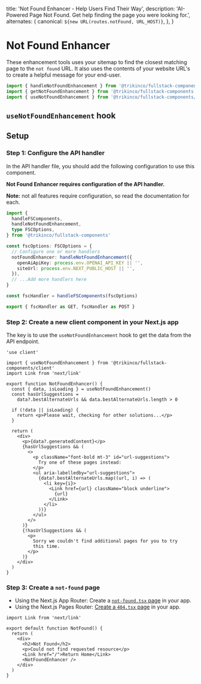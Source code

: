 
  title: 'Not Found Enhancer - Help Users Find Their Way',
  description:
    'AI-Powered Page Not Found. Get help finding the page you were looking for.',
  alternates: {
    canonical: `${new URL(routes.notFound, URL_HOST)}`,
  },
}

# Not Found Enhancer

These enhancement tools uses your sitemap to find the closest matching page to the `not found` URL.
It also uses the contents of your website URL's to create a helpful message for your end-user.

```jsx
import { handleNotFoundEnhancement } from '@trikinco/fullstack-components'
import { getNotFoundEnhancement } from '@trikinco/fullstack-components'
import { useNotFoundEnhancement } from '@trikinco/fullstack-components/client'
```

## `useNotFoundEnhancement` hook

<Example>
  <NotFoundEnhancer />
</Example>

## Setup

### Step 1: Configure the API handler

In the API handler file, you should add the following configuration to use this component.

**Not Found Enhancer requires configuration of the API handler.**

**Note:** not all features require configuration, so read the documentation for each.

```ts title="app/api/fsutils/[...fscomponents]/route.ts"
import {
  handleFSComponents,
  handleNotFoundEnhancement,
  type FSCOptions,
} from '@trikinco/fullstack-components'

const fscOptions: FSCOptions = {
  // Configure one or more handlers
  notFoundEnhancer: handleNotFoundEnhancement({
    openAiApiKey: process.env.OPENAI_API_KEY || '',
    siteUrl: process.env.NEXT_PUBLIC_HOST || '',
  }),
  // ...Add more handlers here
}

const fscHandler = handleFSComponents(fscOptions)

export { fscHandler as GET, fscHandler as POST }
```

### Step 2: Create a new client component in your Next.js app

The key is to use the `useNotFoundEnhancement` hook to get the data from the API endpoint.

```tsx title="components/NotFoundEnhancer.tsx"
'use client'

import { useNotFoundEnhancement } from '@trikinco/fullstack-components/client'
import Link from 'next/link'

export function NotFoundEnhancer() {
  const { data, isLoading } = useNotFoundEnhancement()
  const hasUrlSuggestions =
    data?.bestAlternateUrls && data.bestAlternateUrls.length > 0

  if (!data || isLoading) {
    return <p>Please wait, checking for other solutions...</p>
  }

  return (
    <div>
      <p>{data?.generatedContent}</p>
      {hasUrlSuggestions && (
        <>
          <p className="font-bold mt-3" id="url-suggestions">
            Try one of these pages instead:
          </p>
          <ul aria-labelledby="url-suggestions">
            {data?.bestAlternateUrls.map((url, i) => (
              <li key={i}>
                <Link href={url} className="block underline">
                  {url}
                </Link>
              </li>
            ))}
          </ul>
        </>
      )}
      {!hasUrlSuggestions && (
        <p>
          Sorry we couldn't find additional pages for you to try
          this time.
        </p>
      )}
    </div>
  )
}
```

### Step 3: Create a `not-found` page

- Using the Next.js App Router: Create a [`not-found.tsx` page](https://nextjs.org/docs/app/api-reference/file-conventions/not-found) in your app.
- Using the Next.js Pages Router: [Create a `404.tsx` page](https://nextjs.org/docs/pages/building-your-application/routing/custom-error#404-page) in your app.

```tsx title="app/not-found.tsx or pages/404.tsx"
import Link from 'next/link'

export default function NotFound() {
  return (
    <div>
      <h2>Not Found</h2>
      <p>Could not find requested resource</p>
      <Link href="/">Return Home</Link>
      <NotFoundEnhancer />
    </div>
  )
}
```
